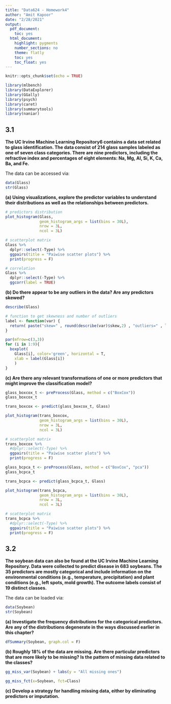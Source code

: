 ```yaml
---
title: "Data624 - Homework4"
author: "Amit Kapoor"
date: "2/28/2021"
output:
  pdf_document:
    toc: yes
  html_document:
    highlight: pygments
    number_sections: no
    theme: flatly
    toc: yes
    toc_float: yes
---
```


```r
knitr::opts_chunk$set(echo = TRUE)
```


```r
library(mlbench)
library(DataExplorer)
library(GGally)
library(psych)
library(caret)
library(summarytools)
library(naniar)
```

## 3.1
**The UC Irvine Machine Learning Repository6 contains a data set related to glass identification. The data consist of 214 glass samples labeled as one of seven class categories. There are nine predictors, including the refractive index and percentages of eight elements: Na, Mg, Al, Si, K, Ca, Ba, and Fe.**

The data can be accessed via:

```r
data(Glass)
str(Glass)
```



**(a) Using visualizations, explore the predictor variables to understand their distributions as well as the relationships between predictors.**

```r
# predictors distribution
plot_histogram(Glass, 
               geom_histogram_args = list(bins = 30L), 
               nrow = 3L,
               ncol = 3L)
```

```r
# scatterplot matrix
Glass %>% 
  dplyr::select(-Type) %>%
  ggpairs(title = "Paiwise scatter plots") %>% 
  print(progress = F)
```


```r
# correlation
Glass %>% 
  dplyr::select(-Type) %>%
  ggcorr(label = TRUE)
```



**(b) Do there appear to be any outliers in the data? Are any predictors skewed?**


```r
describe(Glass)
```


```r
# function to get skewness and number of outliers
label <- function(var) {
  return( paste("skew=" , round(describe(var)$skew,2) , "outliers=" , length(boxplot(var, plot=FALSE)$out)) )
}

par(mfrow=c(3,3))
for (i in 1:9){
  boxplot(
    Glass[i], color='green', horizontal = T, 
    xlab = label(Glass[i])
    )
}
```



**(c) Are there any relevant transformations of one or more predictors that might improve the classification model?**





```r
glass_boxcox_t <- preProcess(Glass, method = c("BoxCox"))
glass_boxcox_t
```




```r
trans_boxcox <- predict(glass_boxcox_t, Glass)
```





```r
plot_histogram(trans_boxcox, 
               geom_histogram_args = list(bins = 30L), 
               nrow = 3L,
               ncol = 3L)
```




```r
# scatterplot matrix
trans_boxcox %>% 
  #dplyr::select(-Type) %>%
  ggpairs(title = "Paiwise scatter plots") %>% 
  print(progress = F)
```




```r
glass_bcpca_t <- preProcess(Glass, method = c("BoxCox", "pca"))
glass_bcpca_t
```




```r
trans_bcpca <- predict(glass_bcpca_t, Glass)
```



```r
plot_histogram(trans_bcpca, 
               geom_histogram_args = list(bins = 30L), 
               nrow = 3L,
               ncol = 3L)
```


```r
# scatterplot matrix
trans_bcpca %>% 
  #dplyr::select(-Type) %>%
  ggpairs(title = "Paiwise scatter plots") %>% 
  print(progress = F)
```


## 3.2
**The soybean data can also be found at the UC Irvine Machine Learning Repository. Data were collected to predict disease in 683 soybeans. The 35 predictors are mostly categorical and include information on the environmental conditions (e.g., temperature, precipitation) and plant conditions (e.g., left spots, mold growth). The outcome labels consist of 19 distinct classes.**

The data can be loaded via:

```r
data(Soybean)
str(Soybean)
```


**(a) Investigate the frequency distributions for the categorical predictors. Are any of the distributions degenerate in the ways discussed earlier in this chapter?**

```r
dfSummary(Soybean, graph.col = F)
```


**(b) Roughly 18% of the data are missing. Are there particular predictors that are more likely to be missing? Is the pattern of missing data related to the classes?**


```r
gg_miss_var(Soybean) + labs(y = "All missing ones")
```

```r
gg_miss_fct(x=Soybean, fct=Class)
```


**(c) Develop a strategy for handling missing data, either by eliminating predictors or imputation.**





